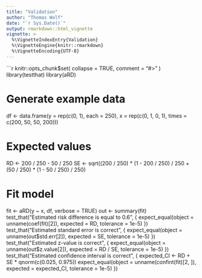 ```yaml
---
title: "Validation"
author: "Thomas Wolf"
date: "`r Sys.Date()`"
output: rmarkdown::html_vignette
vignette: >
  %\VignetteIndexEntry{Validation}
  %\VignetteEngine{knitr::rmarkdown}
  %\VignetteEncoding{UTF-8}
---
```


```r
knitr::opts_chunk$set(
  collapse = TRUE,
  comment = "#>"
)
library(testthat)
library(aRD)

# Generate example data
df <- data.frame(y = rep(c(0, 1), each = 250),
                 x = rep(c(0, 1, 0, 1), times = c(200, 50, 50, 200)))

# Expected values
RD  <- 200 / 250 - 50 / 250
SE  <- sqrt((200 / 250) * (1 - 200 / 250) / 250 + (50 / 250) * (1 - 50 / 250) / 250)

# Fit model
fit <- aRD(y ~ x, df, verbose = TRUE)
out <- summary(fit)
test_that("Estimated risk difference is equal to 0.6", {
  expect_equal(object = unname(coef(fit)[2]),
               expected = RD,
               tolerance = 1e-5)
})
test_that("Estimated standard error is correct", {
  expect_equal(object = unname(out$std.err[2]),
               expected = SE,
               tolerance = 1e-5)
})
test_that("Estimated z-value is correct", {
  expect_equal(object = unname(out$z.value[2]),
               expected = RD / SE,
               tolerance = 1e-5)
})
test_that("Estimated confidence interval is correct", {
  expected_CI <- RD + SE * qnorm(c(0.025, 0.975))
  expect_equal(object = unname(confint(fit)[2, ]),
               expected = expected_CI,
               tolerance = 1e-5)
})
